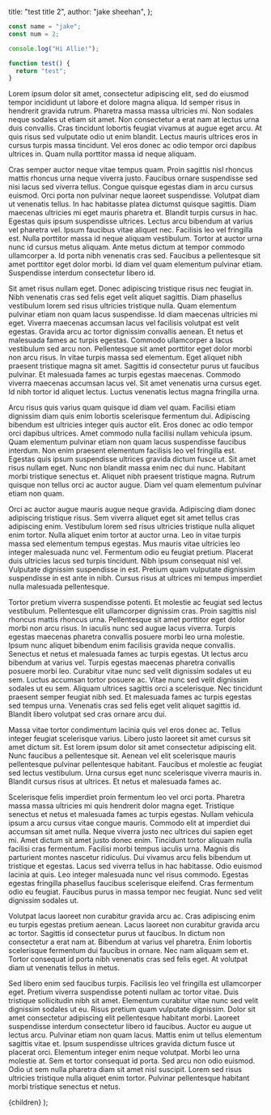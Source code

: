 
  title: "test title 2",
  author: "jake sheehan",
};

```ts
const name = "jake";
const num = 2;

console.log("Hi Allie!");

function test() {
  return "test";
}
```

Lorem ipsum dolor sit amet, consectetur adipiscing elit, sed do eiusmod tempor incididunt ut labore et dolore magna aliqua. Id semper risus in hendrerit gravida rutrum. Pharetra massa massa ultricies mi. Non sodales neque sodales ut etiam sit amet. Non consectetur a erat nam at lectus urna duis convallis. Cras tincidunt lobortis feugiat vivamus at augue eget arcu. At quis risus sed vulputate odio ut enim blandit. Lectus mauris ultrices eros in cursus turpis massa tincidunt. Vel eros donec ac odio tempor orci dapibus ultrices in. Quam nulla porttitor massa id neque aliquam.

Cras semper auctor neque vitae tempus quam. Proin sagittis nisl rhoncus mattis rhoncus urna neque viverra justo. Faucibus ornare suspendisse sed nisi lacus sed viverra tellus. Congue quisque egestas diam in arcu cursus euismod. Orci porta non pulvinar neque laoreet suspendisse. Volutpat diam ut venenatis tellus. In hac habitasse platea dictumst quisque sagittis. Diam maecenas ultricies mi eget mauris pharetra et. Blandit turpis cursus in hac. Egestas quis ipsum suspendisse ultrices. Lectus arcu bibendum at varius vel pharetra vel. Ipsum faucibus vitae aliquet nec. Facilisis leo vel fringilla est. Nulla porttitor massa id neque aliquam vestibulum. Tortor at auctor urna nunc id cursus metus aliquam. Ante metus dictum at tempor commodo ullamcorper a. Id porta nibh venenatis cras sed. Faucibus a pellentesque sit amet porttitor eget dolor morbi. Id diam vel quam elementum pulvinar etiam. Suspendisse interdum consectetur libero id.

Sit amet risus nullam eget. Donec adipiscing tristique risus nec feugiat in. Nibh venenatis cras sed felis eget velit aliquet sagittis. Diam phasellus vestibulum lorem sed risus ultricies tristique nulla. Quam elementum pulvinar etiam non quam lacus suspendisse. Id diam maecenas ultricies mi eget. Viverra maecenas accumsan lacus vel facilisis volutpat est velit egestas. Gravida arcu ac tortor dignissim convallis aenean. Et netus et malesuada fames ac turpis egestas. Commodo ullamcorper a lacus vestibulum sed arcu non. Pellentesque sit amet porttitor eget dolor morbi non arcu risus. In vitae turpis massa sed elementum. Eget aliquet nibh praesent tristique magna sit amet. Sagittis id consectetur purus ut faucibus pulvinar. Et malesuada fames ac turpis egestas maecenas. Commodo viverra maecenas accumsan lacus vel. Sit amet venenatis urna cursus eget. Id nibh tortor id aliquet lectus. Luctus venenatis lectus magna fringilla urna.

Arcu risus quis varius quam quisque id diam vel quam. Facilisi etiam dignissim diam quis enim lobortis scelerisque fermentum dui. Adipiscing bibendum est ultricies integer quis auctor elit. Eros donec ac odio tempor orci dapibus ultrices. Amet commodo nulla facilisi nullam vehicula ipsum. Quam elementum pulvinar etiam non quam lacus suspendisse faucibus interdum. Non enim praesent elementum facilisis leo vel fringilla est. Egestas quis ipsum suspendisse ultrices gravida dictum fusce ut. Sit amet risus nullam eget. Nunc non blandit massa enim nec dui nunc. Habitant morbi tristique senectus et. Aliquet nibh praesent tristique magna. Rutrum quisque non tellus orci ac auctor augue. Diam vel quam elementum pulvinar etiam non quam.

Orci ac auctor augue mauris augue neque gravida. Adipiscing diam donec adipiscing tristique risus. Sem viverra aliquet eget sit amet tellus cras adipiscing enim. Vestibulum lorem sed risus ultricies tristique nulla aliquet enim tortor. Nulla aliquet enim tortor at auctor urna. Leo in vitae turpis massa sed elementum tempus egestas. Mus mauris vitae ultricies leo integer malesuada nunc vel. Fermentum odio eu feugiat pretium. Placerat duis ultricies lacus sed turpis tincidunt. Nibh ipsum consequat nisl vel. Vulputate dignissim suspendisse in est. Pretium quam vulputate dignissim suspendisse in est ante in nibh. Cursus risus at ultrices mi tempus imperdiet nulla malesuada pellentesque.

Tortor pretium viverra suspendisse potenti. Et molestie ac feugiat sed lectus vestibulum. Pellentesque elit ullamcorper dignissim cras. Proin sagittis nisl rhoncus mattis rhoncus urna. Pellentesque sit amet porttitor eget dolor morbi non arcu risus. In iaculis nunc sed augue lacus viverra. Turpis egestas maecenas pharetra convallis posuere morbi leo urna molestie. Ipsum nunc aliquet bibendum enim facilisis gravida neque convallis. Senectus et netus et malesuada fames ac turpis egestas. Ut lectus arcu bibendum at varius vel. Turpis egestas maecenas pharetra convallis posuere morbi leo. Curabitur vitae nunc sed velit dignissim sodales ut eu sem. Luctus accumsan tortor posuere ac. Vitae nunc sed velit dignissim sodales ut eu sem. Aliquam ultrices sagittis orci a scelerisque. Nec tincidunt praesent semper feugiat nibh sed. Et malesuada fames ac turpis egestas sed tempus urna. Venenatis cras sed felis eget velit aliquet sagittis id. Blandit libero volutpat sed cras ornare arcu dui.

Massa vitae tortor condimentum lacinia quis vel eros donec ac. Tellus integer feugiat scelerisque varius. Libero justo laoreet sit amet cursus sit amet dictum sit. Est lorem ipsum dolor sit amet consectetur adipiscing elit. Nunc faucibus a pellentesque sit. Aenean vel elit scelerisque mauris pellentesque pulvinar pellentesque habitant. Faucibus et molestie ac feugiat sed lectus vestibulum. Urna cursus eget nunc scelerisque viverra mauris in. Blandit cursus risus at ultrices. Et netus et malesuada fames ac.

Scelerisque felis imperdiet proin fermentum leo vel orci porta. Pharetra massa massa ultricies mi quis hendrerit dolor magna eget. Tristique senectus et netus et malesuada fames ac turpis egestas. Nullam vehicula ipsum a arcu cursus vitae congue mauris. Commodo elit at imperdiet dui accumsan sit amet nulla. Neque viverra justo nec ultrices dui sapien eget mi. Amet dictum sit amet justo donec enim. Tincidunt tortor aliquam nulla facilisi cras fermentum. Facilisi morbi tempus iaculis urna. Magnis dis parturient montes nascetur ridiculus. Dui vivamus arcu felis bibendum ut tristique et egestas. Lacus sed viverra tellus in hac habitasse. Odio euismod lacinia at quis. Leo integer malesuada nunc vel risus commodo. Egestas egestas fringilla phasellus faucibus scelerisque eleifend. Cras fermentum odio eu feugiat. Faucibus purus in massa tempor nec feugiat. Nunc sed velit dignissim sodales ut.

Volutpat lacus laoreet non curabitur gravida arcu ac. Cras adipiscing enim eu turpis egestas pretium aenean. Lacus laoreet non curabitur gravida arcu ac tortor. Sagittis id consectetur purus ut faucibus. In dictum non consectetur a erat nam at. Bibendum at varius vel pharetra. Enim lobortis scelerisque fermentum dui faucibus in ornare. Nec nam aliquam sem et. Tortor consequat id porta nibh venenatis cras sed felis eget. At volutpat diam ut venenatis tellus in metus.

Sed libero enim sed faucibus turpis. Facilisis leo vel fringilla est ullamcorper eget. Pretium viverra suspendisse potenti nullam ac tortor vitae. Duis tristique sollicitudin nibh sit amet. Elementum curabitur vitae nunc sed velit dignissim sodales ut eu. Risus pretium quam vulputate dignissim. Dolor sit amet consectetur adipiscing elit pellentesque habitant morbi. Laoreet suspendisse interdum consectetur libero id faucibus. Auctor eu augue ut lectus arcu. Pulvinar etiam non quam lacus. Mattis enim ut tellus elementum sagittis vitae et. Ipsum suspendisse ultrices gravida dictum fusce ut placerat orci. Elementum integer enim neque volutpat. Morbi leo urna molestie at. Sem et tortor consequat id porta. Sed arcu non odio euismod. Odio ut sem nulla pharetra diam sit amet nisl suscipit. Lorem sed risus ultricies tristique nulla aliquet enim tortor. Pulvinar pellentesque habitant morbi tristique senectus et netus.

  <BlogLayout meta={meta}>{children}</BlogLayout>
);
